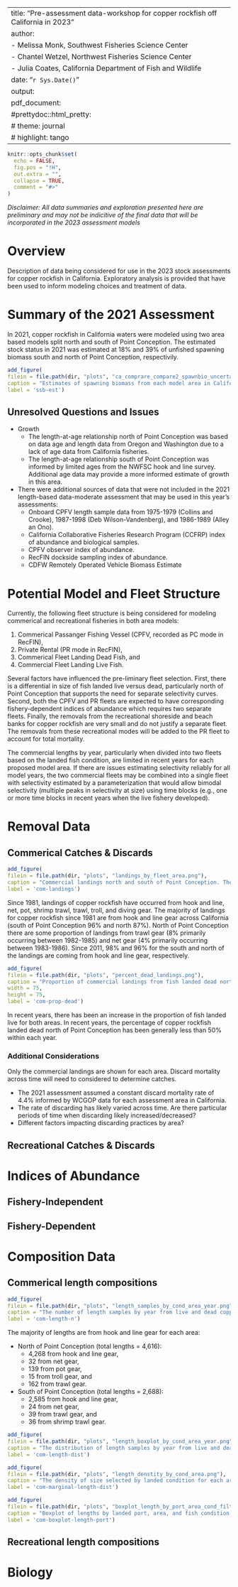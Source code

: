 
---
title: "Pre-assessment data-workshop for copper rockfish off California in 2023"
author: 
  - Melissa Monk, Southwest Fisheries Science Center
  - Chantel Wetzel, Northwest Fisheries Science Center
  - Julia Coates, California Department of Fish and Wildlife
date: "`r Sys.Date()`"
output: 
  pdf_document:
  #prettydoc::html_pretty:
  #  theme: journal
  #  highlight: tango
---


```r
knitr::opts_chunk$set(
  echo = FALSE,
  fig.pos = "!H",
  out.extra = "",
  collapse = TRUE,
  comment = "#>"
)
```

_Disclaimer: All data summaries and exploration presented here are preliminary and may not be indicitive of the final data that will be incorporated in the 2023 assessment models_


# Overview

Description of data being considered for use in the 2023 stock assessments for copper rockfish in California. Exploratory analysis is provided that have been used to inform modeling choices and treatment of data.

# Summary of the 2021 Assessment 

In 2021, copper rockfish in California waters were modeled using two area based models split north and south of Point Conception. The estimated stock status in 2021 was estimated at 18% and 39% of unfished spawning biomass south and north of Point Conception, respectivily. 

```r
add_figure(
filein = file.path(dir, "plots", "ca_comprare_compare2_spawnbio_uncertainty.png"), 
caption = "Estimates of spawning biomass from each model area in California from the 2021 assessments. ",
label = 'ssb-est')

``` 

## Unresolved Questions and Issues

* Growth
    * The length-at-age relationship north of Point Conception was based on data age and length data from Oregon and Washington due to a lack of age data from California fisheries.
    * The length-at-age relationship south of Point Conception was informed by limited ages from the NWFSC hook and line survey. Additional age data may provide a more informed estimate of growth in this area.
* There were additional sources of data that were not included in the 2021 length-based data-moderate assessment that may be used in this year's assessments:
    * Onboard CPFV length sample data from 1975-1979 (Collins and Crooke), 1987-1998 (Deb Wilson-Vandenberg), and 1986-1989 (Alley an Ono).
    * California Collaborative Fisheries Research Program (CCFRP) index of abundance and biological samples.
    * CPFV observer index of abundance.
    * RecFIN dockside sampling index of abundance.
    * CDFW Remotely Operated Vehicle Biomass Estimate

# Potential Model and Fleet Structure

Currently, the following fleet structure is being considered for modeling commerical and recreational fisheries in both area models:
 
1. Commerical Passanger Fishing Vessel (CPFV, recorded as PC mode in RecFIN), 
2. Private Rental (PR mode in RecFIN),
3. Commerical Fleet Landing Dead Fish, and 
4. Commercial Fleet Landing Live Fish. 

Several factors have influenced the pre-liminary fleet selection. First, there is a differential in size of fish landed live versus dead, particularly north of Point Conception that supports the need for separate selectivity curves. Second, both the CPFV and PR fleets are expected to have corresponding fishery-dependent indices of abundance which requires two separate fleets. Finally, the removals from the recreational shoreside and beach banks for copper rockfish are very small and do not justify a separate fleet. The removals from these recreational modes will be added to the PR fleet to account for total mortality. 

The commercial lengths by year, particularly when divided into two fleets based on the landed fish condition, are limited in recent years for each proposed model area. If there are issues estimating selectivity reliably for all model years, the two commercial fleets may be combined into a single fleet with selectivity estimated by a parameterization that would allow bimodal selectivity (multiple peaks in selectivity at size) using time blocks (e.g., one or more time blocks in recent years when the live fishery developed). 


# Removal Data

## Commerical Catches & Discards

```r
add_figure(
filein = file.path(dir, "plots", "landings_by_fleet_area.png"), 
caption = "Commercial landings north and south of Point Conception. The landings are separated by fish landed live verus dead. The commercial landings in the south are relatively low (less than 10 mt per year) across the majority of years excluding 1995-1998 where landings ranged from 24 to 32 mt. The commercial landings in the north are generally higher than those observed south of Point Conception, particularly since 1983 to 1998 with landings peaking in 1993 at 69 mt. (source: PacFIN, California historical catch reconstruction)",
label = 'com-landings')

``` 

Since 1981, landings of copper rockfish have occurred from hook and line, net, pot, shrimp trawl, trawl, troll, and diving gear. The majority of landings for copper rockfish since 1981 are from hook and line gear across California (south of Point Conception 96% and north 87%). North of Point Conception there are some proportion of landings from trawl gear (8% primarily occurring between 1982-1985) and net gear (4% primarily occurring between 1983-1986). Since 2011, 98% and 96% for the south and north of the landings are coming from hook and line gear, respectively.


```r
add_figure(
filein = file.path(dir, "plots", "percent_dead_landings.png"), 
caption = "Proportion of commercial landings from fish landed dead north and south of Point Conception. (source: PacFIN)",
width = 75,
height = 75, 
label = 'com-prop-dead')

``` 

In recent years, there has been an increase in the proportion of fish landed live for both areas. In recent years, the percentage of copper rockfish landed dead north of Point Conception has been generally less than 50% within each year.

### Additional Considerations

Only the commercial landings are shown for each area. Discard mortality across time will need to considered to determine catches.

* The 2021 assessment assumed a constant discard mortality rate of 4.4% informed by WCGOP data for each assessment area in California.
* The rate of discarding has likely varied across time. Are there particular periods of time when discarding likely increased/decreased?
* Different factors impacting discarding practices by area?


## Recreational Catches & Discards

# Indices of Abundance

## Fishery-Independent 

## Fishery-Dependent 

# Composition Data

## Commerical length compositions

```r
add_figure(
filein = file.path(dir, "plots", "length_samples_by_cond_area_year.png"), 
caption = "The number of length samples by year from live and dead copper rockfish from the area south and north of Point Conception. Since 1981, there are a total of 3,517 dead and 1,099 live length samples north of Point Conception and 553  live and 2,135 dead length samples south of Point Conception (source: PacFIN).",
label = 'com-length-n')

```

The majority of lengths are from hook and line gear for each area:

* North of Point Conception (total lengths = 4,616): 
  * 4,268 from hook and line gear,
  * 32 from net gear,
  * 139 from pot gear,
  * 15 from troll gear, and
  * 162 from trawl gear.
* South of Point Conception (total lengths = 2,688): 
  * 2,585 from hook and line gear,
  * 24 from net gear,
  * 39 from trawl gear, and
  * 36 from shrimp trawl gear.


```r
add_figure(
filein = file.path(dir, "plots", "length_boxplot_by_cond_area_year.png"), 
caption = "The distribution of length samples by year from live and dead copper rockfish from the area south and north of Point Conception (source: PacFIN).",
label = 'com-length-dist')

```

```r
add_figure(
filein = file.path(dir, "plots", "length_denstity_by_cond_area.png"), 
caption = "The density of size selected by landed condition for each area across all years (source: PacFIN).",
label = 'com-marginal-length-dist')

```

```r
add_figure(
filein = file.path(dir, "plots", "boxplot_length_by_port_area_cond_filtered_by_100n.png"), 
caption = "Boxplot of lengths by landed port, area, and fish condition. Only ports with greater than 100 length samples (live + dead > 100 samples) across all years are shown (source: PacFIN).",
label = 'com-boxplot-length-port')

```

## Recreational length compositions

# Biology



